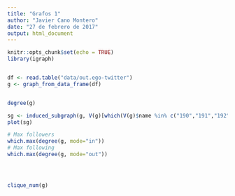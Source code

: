 ```yaml
---
title: "Grafos 1"
author: "Javier Cano Montero"
date: "27 de febrero de 2017"
output: html_document
---
```


```r
knitr::opts_chunk$set(echo = TRUE)
library(igraph)
```

```r

```

```r
df <- read.table("data/out.ego-twitter")
g <- graph_from_data_frame(df)
```


```r

```

```r
degree(g)
```

```r
sg <- induced_subgraph(g, V(g)[which(V(g)$name %in% c("190","191","192","193","194","13167"))])
plot(sg)
```

```r
# Max followers
which.max(degree(g, mode="in"))
# Max following
which.max(degree(g, mode="out"))
```

```r

```

```r

```

```r

```

```r
clique_num(g)
```

```r

```

```r

```

```r

```
